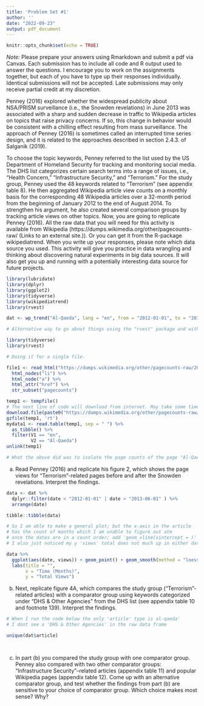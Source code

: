 ```yaml
---
title: 'Problem Set #1'
author: ''
date: "2022-09-23"
output: pdf_document
---
```


```r
knitr::opts_chunk$set(echo = TRUE)
```

*Note:* Please prepare your answers using Rmarkdown and submit a pdf via Canvas. Each submission has to include all code and R output used to answer the questions. I encourage you to work on the assignments together, but each of you have to type up their responses individually. Identical submissions will not be accepted. Late submissions may only receive partial credit at my discretion.


Penney (2016) explored whether the widespread publicity about NSA/PRISM surveillance (i.e., the Snowden revelations) in June 2013 was associated with a sharp and sudden decrease in traffic to Wikipedia articles on topics that raise privacy concerns. If so, this change in behavior would be consistent with a chilling effect resulting from mass surveillance. The approach of Penney (2016) is sometimes called an interrupted time series design, and it is related to the approaches described in section 2.4.3. of Salganik (2019).

To choose the topic keywords, Penney referred to the list used by the US Department of Homeland Security for tracking and monitoring social media. The DHS list categorizes certain search terms into a range of issues, i.e., “Health Concern,” “Infrastructure Security,” and “Terrorism.” For the study group, Penney used the 48 keywords related to “Terrorism” (see appendix table 8). He then aggregated Wikipedia article view counts on a monthly basis for the corresponding 48 Wikipedia articles over a 32-month period from the beginning of January 2012 to the end of August 2014. To strengthen his argument, he also created several comparison groups by tracking article views on other topics. Now, you are going to replicate Penney (2016). All the raw data that you will need for this activity is available from Wikipedia (https://dumps.wikimedia.org/other/pagecounts-raw/ (Links to an external site.)). Or you can get it from the R-package wikipediatrend. When you write up your responses, please note which data source you used. This activity will give you practice in data wrangling and thinking about discovering natural experiments in big data sources. It will also get you up and running with a potentially interesting data source for future projects.

```r

library(lubridate)
library(dplyr)
library(ggplot2)
library(tidyverse)
library(wikipediatrend)
library(rvest) 

dat <- wp_trend("Al-Qaeda", lang = "en", from = "2012-01-01", to = "2014-12-12")


```

```r
# Alternative way to go about things using the "rvest" package and with a loop.

library(tidyverse)
library(rvest)

# Doing it for a single file.

file1 <- read_html("https://dumps.wikimedia.org/other/pagecounts-raw/2012/2012-01/") %>%
  html_nodes("li") %>%
  html_node("a") %>% 
  html_attr("href") %>% 
  str_subset("pagecounts")

temp1 <- tempfile()
# The next line of code will download from internet. May take some time depending on your download speed.
download.file(paste0("https://dumps.wikimedia.org/other/pagecounts-raw/2012/2012-01/", file1[1]), temp1)
gzfile(temp1, 'rt')
mydata1 <- read.table(temp1, sep = " ") %>% 
  as_tibble() %>% 
  filter(V1 == "en",
         V2 == "Al-Qaeda")
unlink(temp1)

# What the above did was to isolate the page counts of the page "Al-Qaeda" in the English language. If you check (run "length(file1)" to do so), there are 744 files in the database we looked at. This did the process only with one. Therefore, the question becomes a question of doing it for the remaining 743 files without us having to manually put them all together.

```


a) Read Penney (2016) and replicate his figure 2, which shows the page views for “Terrorism”-related pages before and after the Snowden revelations. Interpret the findings.

```r

data <- dat %>% 
  dplyr::filter(date < "2012-01-01" | date > "2013-06-01" ) %>% 
  arrange(date)

tibble::tibble(data)

# So I am able to make a general plot; but the x-axis in the article 
# has the count of months which I am unable to figure out atm
# once the dates are in a count order; add 'geom_vline(xintercept = )' 
# I also just noticed my y 'views' total does not much up in either data frame

data %>% 
  ggplot(aes(date, views)) + geom_point() + geom_smooth(method = "loess") + 
  labs(title = "", 
       x = "Time (Months)", 
       y = "Total Views")


```


b) Next, replicate figure 4A, which compares the study group (“Terrorism”- related articles) with a comparator group using keywords categorized under “DHS & Other Agencies” from the DHS list (see appendix table 10 and footnote 139). Interpret the findings.

```r
# When I run the code below the only 'article' type is al-qaeda' 
# I dont see a 'DHS & Other Agencies' in the raw data frame 

unique(dat$article)




```


c) In part (b) you compared the study group with one comparator group. Penney also compared with two other comparator groups: “Infrastructure Security”–related articles (appendix table 11) and popular Wikipedia pages (appendix table 12). Come up with an alternative comparator group, and test whether the findings from part (b) are sensitive to your choice of comparator group. Which choice makes most sense? Why?









